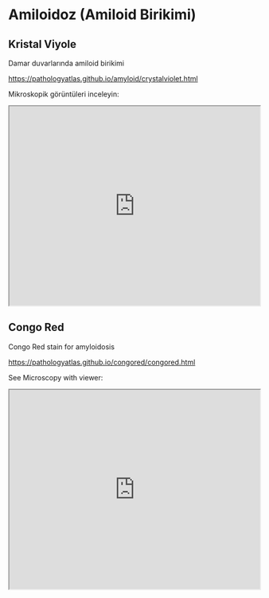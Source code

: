 # Amiloidoz (Amiloid Birikimi)

## Kristal Viyole

Damar duvarlarında amiloid birikimi

<https://pathologyatlas.github.io/amyloid/crystalviolet.html>

Mikroskopik görüntüleri inceleyin:

<iframe src="https://pathologyatlas.github.io/amyloid/crystalviolet.html" style="height:400px;width:100%;">

</iframe>

## Congo Red

Congo Red stain for amyloidosis

<https://pathologyatlas.github.io/congored/congored.html>

See Microscopy with viewer:

<iframe src="https://pathologyatlas.github.io/congored/congored.html" style="height:400px;width:100%;">

</iframe>

